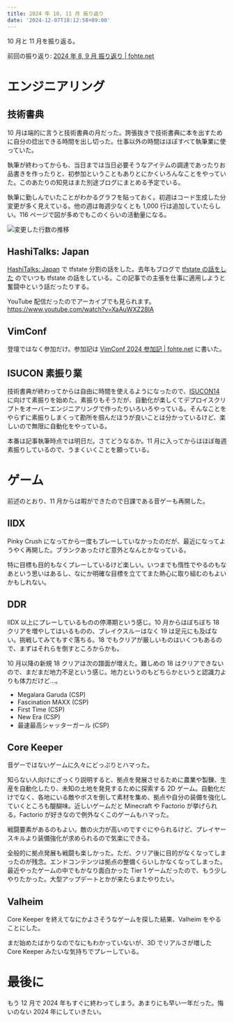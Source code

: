 ```yaml
---
title: 2024 年 10, 11 月 振り返り
date: '2024-12-07T18:12:58+09:00'
---
```


10 月と 11 月を振り返る。

前回の振り返り: [2024 年 8, 9 月 振り返り | fohte.net](/blog/posts/202408-09-review)

# エンジニアリング

## 技術書典

10 月は端的に言うと技術書典の月だった。誇張抜きで技術書典に本を出すために自分の捻出できる時間を出し切った。仕事以外の時間はほぼすべて執筆業に使っていた。

執筆が終わってからも、当日までは当日必要そうなアイテムの調達であったりお品書きを作ったりと、初参加ということもありとにかくいろんなことをやっていた。このあたりの知見はまた別途ブログにまとめる予定でいる。

執筆に勤しんでいたことがわかるグラフを貼っておく。初週はコード生成した分変更が多く見えている。他の週は毎週少なくとも 1,000 行は追加していたらしい。116 ページで図が多めでもこのくらいの活動量になる。

![変更した行数の推移](https://assets.fohte.net/images/CmCwjD4C3A-SKt93d-28poSqVLw.png?w=907&h=540)

## HashiTalks: Japan

[HashiTalks: Japan](https://events.hashicorp.com/hashitalksjapan) で tfstate 分割の話をした。去年もブログで [tfstate の話をした](/blog/posts/2023-12-18-terraform-dir-structure) のでいつも tfstate の話をしている。この記事での主張を仕事に適用しようと奮闘中という話だったりする。

<SpeakerDeck id="8f36834d4afb4b5598dec648bd62468c" />

YouTube 配信だったのでアーカイブでも見られます。
https://www.youtube.com/watch?v=XaAuWXZ28lA

## VimConf

登壇ではなく参加だけ。参加記は [VimConf 2024 参加記 | fohte.net](/blog/posts/2024-11-23-vimconf2024) に書いた。

## ISUCON 素振り業

技術書典が終わってからは自由に時間を使えるようになったので、[ISUCON14](https://isucon.net/archives/58593190.html) に向けて素振りを始めた。素振りもそうだが、自動化が楽しくてデプロイスクリプトをオーバーエンジニアリングで作ったりいろいろやっている。そんなことをやらずに素振りしまくって勘所を掴んだほうが良いことは分かっているけど、楽しいので無限に自動化をやっている。

本番は記事執筆時点では明日だ。さてどうなるか。11 月に入ってからはほぼ毎週素振りしているので、うまくいくことを願っている。

# ゲーム

前述のとおり、11 月からは暇ができたので日課である音ゲーも再開した。

## IIDX

Pinky Crush になってから一度もプレーしていなかったのだが、最近になってようやく再開した。ブランクあったけど意外となんとかなっている。

<Mastodon url="https://social.fohte.net/@fohte/113572066745611583" />

特に目標も目的もなくプレーしているけど楽しい。いつまでも惰性でやるのもなあという思いはあるし、なにか明確な目標を立ててまた熱心に取り組むのもよいかもしれない。

## DDR

IIDX 以上にプレーしているものの停滞期という感じ。10 月からはぼちぼち 18 クリアを増やしてはいるものの、ブレイクスルーはなく 19 は足元にも及ばない。挑戦してみてもすぐ落ちる。18 でもクリアが厳しいものはいくつもあるので、まずはそれらを倒すところからかも。

10 月以降の新規 18 クリアは次の譜面が増えた。難しめの 18 はクリアできないので、まだまだ地力不足という感じ。地力というのもどちらかというと認識力よりも体力だけど…。

- Megalara Garuda (CSP)
- Fascination MAXX (CSP)
- First Time (CSP)
- New Era (CSP)
- 最速最高シャッターガール (CSP)

## Core Keeper

音ゲーではないゲームに久々にどっぷりとハマった。

<CardLink href="https://store.steampowered.com/app/1621690/Core_Keeper/?l=japanese" />

知らない人向けにざっくり説明すると、拠点を発展させるために農業や製錬、生産を自動化したり、未知の土地を発見するために探索する 2D ゲーム。自動化だけでなく、各地にいる敵やボスを倒して素材を集め、拠点や自分の装備を強化していくところも醍醐味。近しいゲームだと Minecraft や Factorio が挙げられる。Factorio が好きなので例外なくこのゲームもハマった。

戦闘要素があるのもよい。敵の火力が高いのですぐにやられるけど、プレイヤースキルより装備強化が求められるので気楽にできる。

全般的に拠点発展も戦闘も楽しかった。ただ、クリア後に目的がなくなってしまったのが残念。エンドコンテンツは拠点の整備くらいしかなくなってしまった。最近やったゲームの中でもかなり面白かった Tier 1 ゲームだったので、もう少しやりたかった。大型アップデートとかが来たらまたやりたい。

## Valheim

Core Keeper を終えてなにかよさそうなゲームを探した結果、Valheim をやることにした。

<CardLink href="https://store.steampowered.com/app/892970/Valheim/?l=japanese" />

まだ始めたばかりなのでなにもわかっていないが、3D でリアルさが増した Core Keeper みたいな気持ちでプレーしている。

# 最後に

もう 12 月で 2024 年もすぐに終わってしまう。あまりにも早い一年だった。悔いのない 2024 年にしていきたい。
